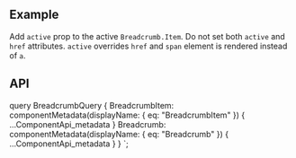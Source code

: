 

<PageHeader
  title="Breadcrumbs"
  subTitle="Indicate the current page’s location within a navigational hierarchy that automatically adds separators via CSS."
/>

## Example

Add `active` prop to the active `Breadcrumb.Item`. Do not set both `active` and `href` attributes. `active` overrides `href` and `span` element is rendered instead of `a`.

<ReactPlayground codeText={Breadcrumb} />

## API

<ComponentApi metadata={props.data.Breadcrumb} />

<ComponentApi
  metadata={props.data.BreadcrumbItem}
  exportedBy={props.data.Breadcrumb}
/>

  query BreadcrumbQuery {
    BreadcrumbItem: componentMetadata(displayName: { eq: "BreadcrumbItem" }) {
      ...ComponentApi_metadata
    }
    Breadcrumb: componentMetadata(displayName: { eq: "Breadcrumb" }) {
      ...ComponentApi_metadata
    }
  }
`;
